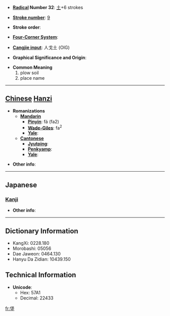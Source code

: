 * '''[[Wiktionary:Chinese radical index| Radical]] Number 32''': [[Wiktionary:Chinese radical index 土|土]]+6 strokes

* '''[[Wiktionary:Chinese total strokes index|Stroke number]]''': [[Wiktionary:Chinese total strokes index 9|9]]

* '''Stroke order''': 

* '''[[Wiktionary:Chinese four corner index|Four-Corner System]]''': 

* '''[[Wiktionary:Chinese Cangjie index|Cangjie input]]''': 人戈土 (OIG)

* '''Graphical Significance and Origin''': 

* '''Common Meaning'''
*#plow soil
*# place name


----

== [[Chinese]] [[Hanzi]] ==

* '''Romanizations'''
** '''[[Mandarin]]'''
*** '''[[Pinyin]]''': fá (fa2)
*** '''[[Wade-Giles]]''': fa<sup>2</sup>
*** '''[[Yale]]''': 
** '''[[Cantonese]]'''
*** '''[[Jyutping]]''':
*** '''[[Penkyamp]]''': 
*** '''[[Yale]]''': 

* '''Other info''': 

----

==Japanese==
===[[Kanji]]===
{{kanji|on readings=[[はつ]] (hatsu), [[ぼち]] (bochi)|kun readings=[[たがやす]] (tagayasu)}}

* '''Other info''':  

----

== Dictionary Information ==

* KangXi: 0228.180
* Morobashi: 05056
* Dae Jaweon: 0464.130
* Hanyu Da Zidian: 10439.150

== Technical Information ==

* '''Unicode''':
** Hex: 57A1
** Decimal: 22433

[[fr:垡]]